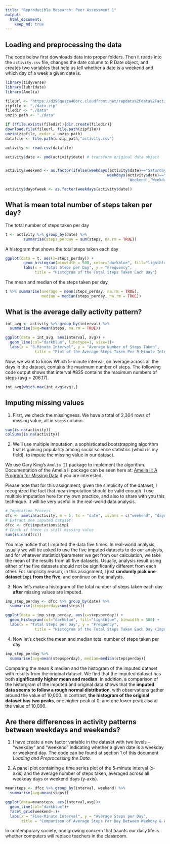 ```yaml
---
title: "Reproducible Research: Peer Assessment 1"
output: 
  html_document:
    keep_md: true
---
```



## Loading and preprocessing the data

The code below first downloads data into proper folders. Then it reads into the 
`activity.csv` file, changes the date column to R Date object, and creates two 
variables that help us tell whether a date is a weekend and which day of a week
a given date is.

```r
library(tidyverse)
library(lubridate)
library(Amelia)

fileurl <- "https://d396qusza40orc.cloudfront.net/repdata%2Fdata%2Factivity.zip"
zipfile <- "./data.zip"
filedir <- "./data"
unzip_path <- "./data"

if (!file.exists(filedir)){dir.create(filedir)}
download.file(fileurl, file.path(zipfile))
unzip(zipfile, exdir = unzip_path)
datafile <- file.path(unzip_path,"activity.csv")

activity <- read.csv(datafile)

activity$date <- ymd(activity$date) # transform original data object


activity$weekend <- as.factor(ifelse(weekdays(activity$date)=="Saturday"|
                                             weekdays(activity$date)=="Sunday",
                                                      'Weekend','Weekday'))

activity$dayofweek <- as.factor(weekdays(activity$date))
```

## What is mean total number of steps taken per day?

The total number of steps taken per day
```r
t <- activity %>% group_by(date) %>% 
        summarise(steps_perday = sum(steps, na.rm = TRUE))
```
A histogram that shows the total steps taken each day
```r
ggplot(data = t, aes(x=steps_perday)) +
        geom_histogram(binwidth = 500, color="darkblue", fill="lightblue") +
        labs(x = "Total Steps per Day", y = "Frequency", 
             title = "Histogram of the Total Steps Taken Each Day")
```
The mean and median of the steps taken per day

```r
t %>% summarise(average = mean(steps_perday, na.rm = TRUE), 
                median = median(steps_perday, na.rm = TRUE))
```


## What is the average daily activity pattern?

```r
int_avg <- activity %>% group_by(interval) %>% 
  summarise(avg=mean(steps, na.rm = TRUE))

ggplot(data = int_avg, aes(interval, avg)) +
  geom_line(col="darkblue", linetype=1, size=1)+
  labs(x = "5-Minute Interval", y = "Average Number of Steps Taken", 
             title = "Plot of the Average Steps Taken Per 5-Minute Interval Across All Days")
```

Now, we want to know Which 5-minute interval, on average across all the days in the dataset, contains the maximum number of steps. The following code output 
shows that interval #835 contains the maximum numbers of steps (avg = 206.17). 

```r
int_avg[which.max(int_avg$avg),]
```


## Imputing missing values

1. First, we check the missingness. We have a total of 2,304 rows of missing value,
all in `steps` column.

```r
sum(is.na(activity))
colSums(is.na(activity))
```



2. We'll use multiple imputation, a sophisticated bootstrapping algorithm that 
is gaining popularity among social science statistics (which is my field), to 
impute the missing value in our dataset. 

We use Gary King's `Amelia II` package to implement the algorithm. Documentation of the Amelia II package can be seen here at: [Amelia II: A Program for Missing Data](https://cran.r-project.org/web/packages/Amelia/vignettes/amelia.pdf) if 
you are interested.

Please note that for this assignment, given the simplicity of the dataset, 
I recognized the fact that mean imputation should be valid enough. I use 
multiple imputation here for my own practice, and also to share with you 
this technique. It will be very useful in the real-world data analysis. 

```r
# Imputation Process
dfc <- amelia(activity, m = 5, ts = "date", idvars = c("weekend", "dayofweek"))
# Extract one imputed dataset
dfcc <- dfc$imputations$imp1
# Check if there is still missing value
sum(is.na(dfcc))
```

You may notice that I imputed the data five times. In real-world analysis, usually we will be asked to use the five imputed datasets to do our analysis, 
and for whatever statistics/parameter we get from our calculation, we take the 
mean of the results from all five datasets. Usually, analysis result using either of the five datasets should not be significantly different from each other. For simplicity reason, in this assignment, I just **randomly pick one** 
**dataset `imp1` from the five**, and continue on the analysis. 

3. Now let's make a histogram of the total number of steps taken each day 
**after** missing values are imputed.

```r
imp_step_perday <- dfcc %>% group_by(date) %>% 
  summarise(stepsperday=sum(steps))

ggplot(data = imp_step_perday, aes(x=stepsperday)) + 
  geom_histogram(col="darkblue", fill="lightblue", binwidth = 500) + 
  labs(x = "Total Steps per Day", y = "Frequency", 
             title = "Histogram of the Total Steps Taken Each Day (Imputed Dataset)")
```

4. Now let's check the mean and median total number of steps taken per day

```r
imp_step_perday %>% 
  summarise(avg=mean(stepsperday), median=median(stepsperday))
```

Comparing the mean & median and the histogram of the imputed dataset with 
results from the original dataset. We find that the imputed dataset has both 
**significantly higher mean and median**. In addition. a comparison of the 
historgram of the imputed and original data shows that the **imputed data seems**
**to follow a rough normal distribution**, with observations gather around the value of 10,000. In contrast, **the histogram of the original dataset has two peaks**, one higher peak at 0, and one lower peak also at the value of 10,000. 

## Are there differences in activity patterns between weekdays and weekends?

1. I have create a new factor variable in the dataset with two levels – 
“weekday” and “weekend” indicating whether a given date is a weekday or weekend day. The code can be found at section 1 of this document *Loading and Preprocessing the Data*.

2. A panel plot containing a time series plot of the 5-minute interval (x-axis) and the average number of steps taken, averaged across all weekday days or weekend days (y-axis).


```r
meansteps <- dfcc %>% group_by(interval, weekend) %>% 
  summarise(avg=mean(steps))

ggplot(data=meansteps, aes(interval,avg))+
  geom_line(col="darkblue")+
  facet_grid(weekend~.)+
  labs(x = "Five-Minute Interval", y = "Average Steps per Day", 
       title = "Comparison of Average Steps Per Day Between Weekday & Weekend ")
```

In contemporary society, one growing concern that haunts our daily life is whether computers will replace teachers in the classroom. 



